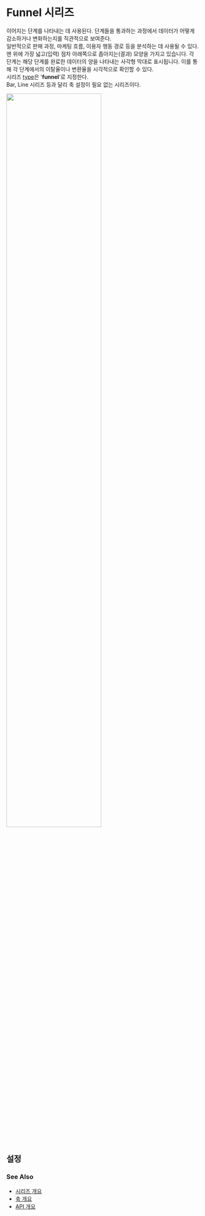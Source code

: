# Funnel 시리즈

이어지는 단계를 나타내는 데 사용된다. 
단계들을 통과하는 과정에서 데이터가 어떻게 감소하거나 변화하는지를 직관적으로 보여준다.<br/> 
일반적으로 판매 과정, 마케팅 흐름, 이용자 행동 경로 등을 분석하는 데 사용될 수 있다.
맨 위에 가장 넓고(입력) 점차 아래쪽으로 좁아지는(결과) 모양을 가지고 있습니다. 
각 단계는 해당 단계를 완료한 데이터의 양을 나타내는 사각형 막대로 표시됩니다. 
이를 통해 각 단계에서의 이탈율이나 변환율을 시각적으로 확인할 수 있다.<br/>
시리즈 [type](/config/config/series#type)은 '**funnel**'로 지정한다.<br/>
Bar, Line 시리즈 등과 달리 축 설정이 필요 없는 시리즈이다.<br/>

<img src="/images/guide/series/funnel-01.png" width="70%" class="border-img"/>

## 설정

### See Also

- [시리즈 개요](/guide/series)
- [축 개요](/guide/axes)
- [API 개요](/docs)